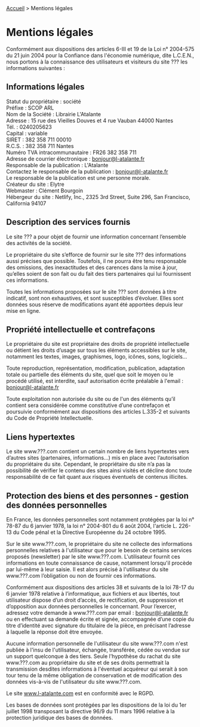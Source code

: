 <div className="legal-page">
  <nav className="breadcrumbs">
    <a href="/">Accueil</a> > <span className="current">Mentions légales</span>
  </nav>


  <div className="legal-page-block">


# Mentions légales

Conformément aux dispositions des articles 6-III et 19 de la Loi
n° 2004-575 du 21 juin 2004 pour la Confiance dans l'économie numérique,
dite L.C.E.N., nous portons à la connaissance des utilisateurs et
visiteurs du site ??? les informations suivantes :

## Informations légales

Statut du propriétaire : société  
Préfixe : SCOP ARL  
Nom de la Société : Librairie L'Atalante  
Adresse : 15 rue des Vieilles Douves et 4 rue Vauban 44000 Nantes  
Tél. : 0240205623  
Capital : variable  
SIRET : 382 358 711 00010  
R.C.S. : 382 358 711 Nantes  
Numéro TVA intracommunautaire : FR26 382 358 711  
Adresse de courrier électronique : bonjour@l-atalante.fr  
Responsable de la publication : L'Atalante  
Contactez le responsable de la publication : bonjour@l-atalante.fr  
Le responsable de la publication est une personne morale.  
Créateur du site : Elytre  
Webmaster : Clément Bourgoin  
Hébergeur du site : Netlify, Inc., 2325 3rd Street, Suite 296,
San Francisco, California 94107

## Description des services fournis

Le site ??? a pour objet de fournir une information concernant l’ensemble des
activités de la société.

Le propriétaire du site s’efforce de fournir sur le site ??? des informations
aussi précises que possible. Toutefois, il ne pourra être tenu responsable des
omissions, des inexactitudes et des carences dans la mise à jour, qu’elles
soient de son fait ou du fait des tiers partenaires qui lui fournissent ces
informations.

Toutes les informations proposées sur le site ??? sont données à titre
indicatif, sont non exhaustives, et sont susceptibles d’évoluer. Elles sont
données sous réserve de modifications ayant été apportées depuis leur mise en
ligne.

## Propriété intellectuelle et contrefaçons

Le propriétaire du site est propriétaire des droits de propriété intellectuelle
ou détient les droits d’usage sur tous les éléments accessibles sur le site,
notamment les textes, images, graphismes, logo, icônes, sons, logiciels…

Toute reproduction, représentation, modification, publication, adaptation totale
ou partielle des éléments du site, quel que soit le moyen ou le procédé utilisé,
est interdite, sauf autorisation écrite préalable à l'email :
bonjour@l-atalante.fr

Toute exploitation non autorisée du site ou de l'un des éléments qu’il contient
sera considérée comme constitutive d’une contrefaçon et poursuivie conformément
aux dispositions des articles L.335-2 et suivants du Code de Propriété
Intellectuelle.

## Liens hypertextes

Le site www.???.com contient un certain nombre de liens hypertextes vers
d’autres sites (partenaires, informations…) mis en place avec l’autorisation du
propriétaire du site.
Cependant, le propriétaire du site n’a pas la possibilité de vérifier le contenu
des sites ainsi visités et décline donc toute responsabilité de ce fait quant
aux risques éventuels de contenus illicites.

## Protection des biens et des personnes - gestion des données personnelles

En France, les données personnelles sont notamment protégées par la loi n° 78-87
du 6 janvier 1978, la loi n° 2004-801 du 6 août 2004, l'article L. 226-13 du
Code pénal et la Directive Européenne du 24 octobre 1995.

Sur le site www.???.com, le propriétaire du site ne collecte des informations
personnelles relatives à l'utilisateur que pour le besoin de certains services
proposés (newsletter) par le site www.???.com. L'utilisateur fournit ces
informations en toute connaissance de cause, notamment lorsqu'il procède par
lui-même à leur saisie. Il est alors précisé à l'utilisateur du site www.???.com
l’obligation ou non de fournir ces informations.

Conformément aux dispositions des articles 38 et suivants de la loi 78-17 du 6
janvier 1978 relative à l’informatique, aux fichiers et aux libertés, tout
utilisateur dispose d’un droit d’accès, de rectification, de suppression et
d’opposition aux données personnelles le concernant. Pour l’exercer, adressez
votre demande à www.???.com par email : bonjour@l-atalante.fr ou en effectuant
sa demande écrite et signée, accompagnée d’une copie du titre d’identité avec
signature du titulaire de la pièce, en précisant l’adresse à laquelle la réponse
doit être envoyée.

Aucune information personnelle de l'utilisateur du site www.???.com n'est
publiée à l'insu de l'utilisateur, échangée, transférée, cédée ou vendue sur un
support quelconque à des tiers. Seule l'hypothèse du rachat du site www.???.com
au propriétaire du site et de ses droits permettrait la transmission desdites
informations à l'éventuel acquéreur qui serait à son tour tenu de la même
obligation de conservation et de modification des données vis-à-vis de
l'utilisateur du site www.???.com.

Le site www.l-atalante.com est en conformité avec le RGPD.

Les bases de données sont protégées par les dispositions de la loi du 1er
juillet 1998 transposant la directive 96/9 du 11 mars 1996 relative à la
protection juridique des bases de données.

  </div>
</div>

